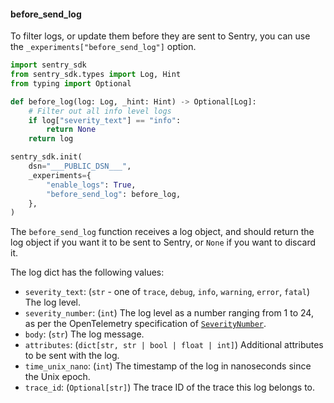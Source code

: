 #### before_send_log

To filter logs, or update them before they are sent to Sentry, you can use the `_experiments["before_send_log"]` option.

```python
import sentry_sdk
from sentry_sdk.types import Log, Hint
from typing import Optional

def before_log(log: Log, _hint: Hint) -> Optional[Log]:
    # Filter out all info level logs
    if log["severity_text"] == "info":
        return None
    return log

sentry_sdk.init(
    dsn="___PUBLIC_DSN___",
    _experiments={
        "enable_logs": True,
        "before_send_log": before_log,
    },
)
```

The `before_send_log` function receives a log object, and should return the log object if you want it to be sent to Sentry, or `None` if you want to discard it.

The log dict has the following values:

- `severity_text`: (`str` - one of `trace`, `debug`, `info`, `warning`, `error`, `fatal`) The log level.
- `severity_number`: (`int`) The log level as a number ranging from 1 to 24, as per the OpenTelemetry specification of [`SeverityNumber`](https://opentelemetry.io/docs/specs/otel/logs/data-model/#field-severitynumber).
- `body`: (`str`) The log message.
- `attributes`: (`dict[str, str | bool | float | int]`) Additional attributes to be sent with the log.
- `time_unix_nano`: (`int`) The timestamp of the log in nanoseconds since the Unix epoch.
- `trace_id`: (`Optional[str]`) The trace ID of the trace this log belongs to.